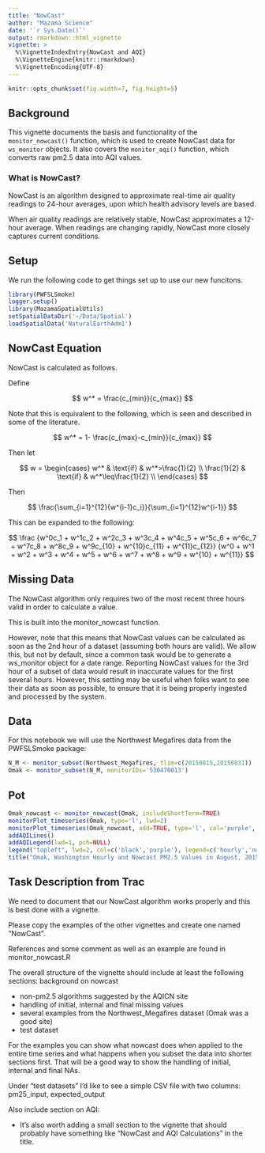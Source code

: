 ```yaml
---
title: "NowCast"
author: "Mazama Science"
date: '`r Sys.Date()`'
output: rmarkdown::html_vignette
vignette: >
  %\VignetteIndexEntry{NowCast and AQI}
  %\VignetteEngine{knitr::rmarkdown}
  %\VignetteEncoding{UTF-8}
---
```


```r
knitr::opts_chunk$set(fig.width=7, fig.height=5)
```

## Background

This vignette documents the basis and functionality of the `monitor_nowcast()` function, which is used to create NowCast data for `ws_monitor` objects. It also covers the `monitor_aqi()` function, which converts raw pm2.5 data into AQI values.

### What is NowCast?

NowCast is an algorithm designed to approximate real-time air quality readings to 24-hour averages, upon which health advisory levels are based.

When air quality readings are relatively stable, NowCast approximates a 12-hour average. When readings are changing rapidly, NowCast more closely captures current conditions.

## Setup

We run the following code to get things set up to use our new funcitons.

```r
library(PWFSLSmoke)
logger.setup()
library(MazamaSpatialUtils)
setSpatialDataDir('~/Data/Spatial')
loadSpatialData('NaturalEarthAdm1')
```



## NowCast Equation

NowCast is calculated as follows.

Define

$$
w^* = \frac{c_{min}}{c_{max}}
$$

Note that this is equivalent to the following, which is seen and described in some of the literature.

$$
w^* = 1- \frac{c_{max}-c_{min}}{c_{max}}
$$

Then let

$$
w = 
\begin{cases}
w^*         & \text{if} & w^*>\frac{1}{2} \\
\frac{1}{2} & \text{if} & w^*\leq\frac{1}{2}  \\
\end{cases}
$$

Then 

$$
\frac{\sum_{i=1}^{12}{w^{i-1}c_i}}{\sum_{i=1}^{12}w^{i-1}}
$$



This can be expanded to the following:

$$
\frac
{w^0c_1 + w^1c_2 + w^2c_3 + w^3c_4 + w^4c_5 + w^5c_6 + w^6c_7 + w^7c_8 + w^8c_9 + w^9c_{10} + w^{10}c_{11} + w^{11}c_{12}}
{w^0 + w^1 + w^2 + w^3 + w^4 + w^5 + w^6 + w^7 + w^8 + w^9 + w^{10} + w^{11}}
$$







## Missing Data

The NowCast algorithm only requires two of the most recent three hours valid in order to calculate a value.



This is built into the monitor_nowcast function.

However, note that this means that NowCast values can be calculated as soon as the 2nd hour of a dataset (assuming both hours are valid). We allow this, but not by default, since a common task would be to generate a ws_monitor object for a date range. Reporting NowCast values for the 3rd hour of a subset of data would result in inaccurate values for the first several hours. However, this setting may be useful when folks want to see their data as soon as possible, to ensure that it is being properly ingested and processed by the system.





## Data

For this notebook we will use the Northwest Megafires data from the PWFSLSmoke package:

```r
N_M <- monitor_subset(Northwest_Megafires, tlim=c(20150815,20150831))
Omak <- monitor_subset(N_M, monitorIDs='530470013')
```

## Pot

```r
Omak_nowcast <- monitor_nowcast(Omak, includeShortTerm=TRUE)
monitorPlot_timeseries(Omak, type='l', lwd=2)
monitorPlot_timeseries(Omak_nowcast, add=TRUE, type='l', col='purple', lwd=2)
addAQILines()
addAQILegend(lwd=1, pch=NULL)
legend("topleft", lwd=2, col=c('black','purple'), legend=c('hourly','nowcast'))
title("Omak, Washington Hourly and Nowcast PM2.5 Values in August, 2015")
```



## Task Description from Trac

We need to document that our NowCast algorithm works properly and this is best done with a vignette.

Please copy the examples of the other vignettes and create one named "NowCast".

References and some comment as well as an example are found in monitor_nowcast.R

The overall structure of the vignette should include at least the following sections:
background on nowcast

- non-pm2.5 algorithms suggested by the AQICN site
- handling of initial, internal and final missing values
- several examples from the Northwest_Megafires dataset (Omak was a good site)
- test dataset

For the examples you can show what nowcast does when applied to the entire time series and what happens when you subset the data into shorter sections first. That will be a good way to show the handling of initial, internal and final NAs.

Under "test datasets" I'd like to see a simple CSV file with two columns: pm25_input, expected_output

Also include section on AQI:

 - It's also worth adding a small section to the vignette that should probably have something like "NowCast and AQI Calculations" in the title.

